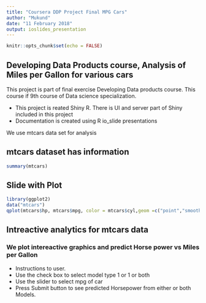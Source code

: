 ---
title: "Coursera DDP Project Final MPG Cars"
author: "Mukund"
date: "11 February 2018"
output: ioslides_presentation
---

```{r setup, include=FALSE}
knitr::opts_chunk$set(echo = FALSE)
```


## Developing Data Products course, Analysis of Miles per Gallon for various cars
This project is part of  final exercise Developing Data products course.
This course if 9th course of Data science specialization.

- This project is reated Shiny R. There is UI and server part of Shiny included in this project
- Documentation is created using R io_slide presentations

We use mtcars data set for analysis



## mtcars dataset has information 


```{r mtcars, echo = TRUE}
summary(mtcars)
```



## Slide with Plot

```{r}

library(ggplot2)
data("mtcars")
qplot(mtcars$hp, mtcars$mpg, color = mtcars$cyl,geom =c("point","smooth"),method = "lm", data = mtcars)

```

## Intreactive analytics for mtcars data

### We plot intereactive graphics and predict Horse power vs Miles per Gallon

- Instructions to user.
+ Use the check box to select model type 1 or 1 or both
+ Use the slider to select mpg of car
+ Press Submit button to see predicted Horsepower from either or both Models.
